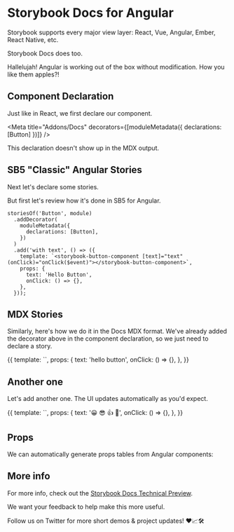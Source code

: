 
# Storybook Docs for Angular

Storybook supports every major view layer:
React, Vue, Angular, Ember, React Native, etc.

Storybook Docs does too.

<Story id="welcome--to-storybook" height="400px" />

Hallelujah! Angular is working out of the box without modification.
How you like them apples?!

## Component Declaration

Just like in React, we first declare our component.

<Meta title="Addons/Docs" decorators={[moduleMetadata({ declarations: [Button] })]} />

This declaration doesn't show up in the MDX output.

## SB5 "Classic" Angular Stories

Next let's declare some stories.

But first let's review how it's done in SB5 for Angular.

```
storiesOf('Button', module)
  .addDecorator(
    moduleMetadata({
      declarations: [Button],
    })
  )
  .add('with text', () => ({
    template: `<storybook-button-component [text]="text" (onClick)="onClick($event)"></storybook-button-component>`,
    props: {
      text: 'Hello Button',
      onClick: () => {},
    },
  }));
```

## MDX Stories

Similarly, here's how we do it in the Docs MDX format. We've already added the decorator above in the component declaration, so we just need to declare a story.

<Story name="with text">
  {{
    template: `<storybook-button-component [text]="text" (onClick)="onClick($event)"></storybook-button-component>`,
    props: {
      text: 'hello button',
      onClick: () => {},
    },
  }}
</Story>

## Another one

Let's add another one. The UI updates automatically as you'd expect.

<Story name="with some emoji">
  {{
    template: `<storybook-button-component [text]="text" (onClick)="onClick($event)"></storybook-button-component>`,
    props: {
      text: '😀 😎 👍 💯',
      onClick: () => {},
    },
  }}
</Story>

## Props

We can automatically generate props tables from Angular components:

<ArgsTable of={DocButtonComponent} />

## More info

For more info, check out the [Storybook Docs Technical Preview](https://docs.google.com/document/d/1un6YX7xDKEKl5-MVb-egnOYN8dynb5Hf7mq0hipk8JE/edit?usp=sharing).

We want your feedback to help make this more useful.

Follow us on Twitter for more short demos & project updates! ❤️📈🛠
